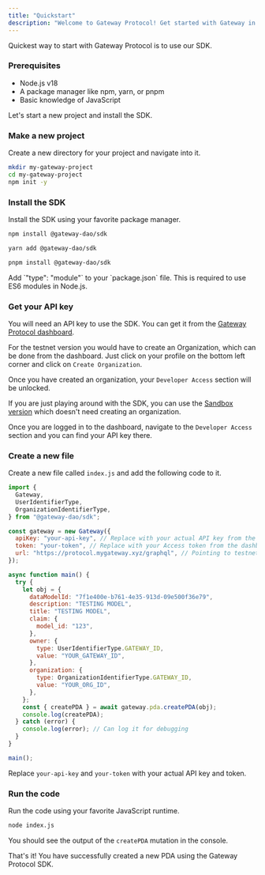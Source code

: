 ```yaml
---
title: "Quickstart"
description: "Welcome to Gateway Protocol! Get started with Gateway in minutes"
---
```


Quickest way to start with Gateway Protocol is to use our SDK.

### Prerequisites

- Node.js v18
- A package manager like npm, yarn, or pnpm
- Basic knowledge of JavaScript

Let's start a new project and install the SDK.

### Make a new project

Create a new directory for your project and navigate into it.

```bash
mkdir my-gateway-project
cd my-gateway-project
npm init -y
```

### Install the SDK

Install the SDK using your favorite package manager.

<CodeGroup>

```bash npm
npm install @gateway-dao/sdk
```

```bash yarn
yarn add @gateway-dao/sdk
```

```bash pnpm
pnpm install @gateway-dao/sdk
```

</CodeGroup>

<Note>
  Add `"type": "module"` to your `package.json` file. This is required to use
  ES6 modules in Node.js.
</Note>

### Get your API key

You will need an API key to use the SDK. You can get it from the [Gateway Protocol dashboard](https://gateway.tech/login).

For the testnet version you would have to create an Organization, which can be done from the dashboard. Just click on your profile on the bottom left corner and click on `Create Organization`.

Once you have created an organization, your `Developer Access` section will be unlocked.

If you are just playing around with the SDK, you can use the [Sandbox version](https://sandbox.gateway.tech/dashboard) which doesn't need creating an organization.

Once you are logged in to the dashboard, navigate to the `Developer Access` section and you can find your API key there.

### Create a new file

Create a new file called `index.js` and add the following code to it.

```javascript
import {
  Gateway,
  UserIdentifierType,
  OrganizationIdentifierType,
} from "@gateway-dao/sdk";

const gateway = new Gateway({
  apiKey: "your-api-key", // Replace with your actual API key from the dashboard
  token: "your-token", // Replace with your Access token from the dashboard
  url: "https://protocol.mygateway.xyz/graphql", // Pointing to testnet
});

async function main() {
  try {
    let obj = {
      dataModelId: "7f1e400e-b761-4e35-913d-09e500f36e79",
      description: "TESTING MODEL",
      title: "TESTING MODEL",
      claim: {
        model_id: "123",
      },
      owner: {
        type: UserIdentifierType.GATEWAY_ID,
        value: "YOUR_GATEWAY_ID",
      },
      organization: {
        type: OrganizationIdentifierType.GATEWAY_ID,
        value: "YOUR_ORG_ID",
      },
    };
    const { createPDA } = await gateway.pda.createPDA(obj);
    console.log(createPDA);
  } catch (error) {
    console.log(error); // Can log it for debugging
  }
}

main();
```

Replace `your-api-key` and `your-token` with your actual API key and token.

### Run the code

Run the code using your favorite JavaScript runtime.

```bash
node index.js
```

You should see the output of the `createPDA` mutation in the console.

That's it! You have successfully created a new PDA using the Gateway Protocol SDK.

